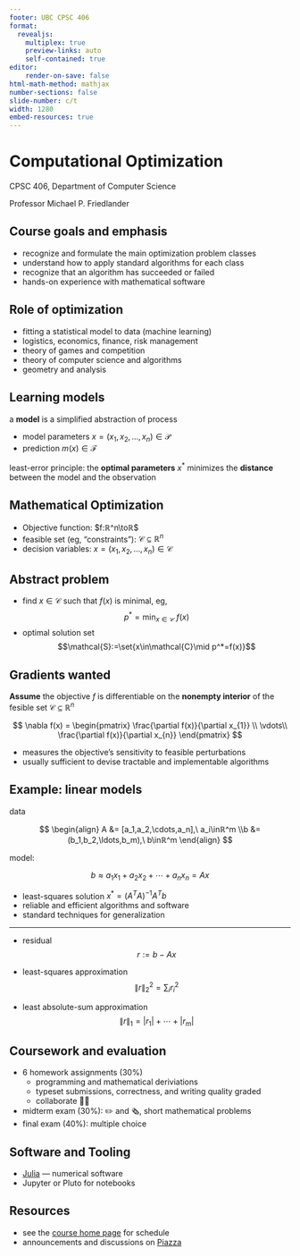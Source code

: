 ```yaml
---
footer: UBC CPSC 406
format:
  revealjs:
    multiplex: true
    preview-links: auto
    self-contained: true
editor:
    render-on-save: false
html-math-method: mathjax
number-sections: false
slide-number: c/t
width: 1280
embed-resources: true
---
```


# Computational Optimization

CPSC 406, Department of Computer Science

Professor Michael P. Friedlander

## Course goals and emphasis

- recognize and formulate the main optimization problem classes
- understand how to apply standard algorithms for each class
- recognize that an algorithm has succeeded or failed
- hands-on experience with mathematical software

## Role of optimization

- fitting a statistical model to data (machine learning)
- logistics, economics, finance, risk management
- theory of games and competition
- theory of computer science and algorithms
- geometry and  analysis

## Learning models

a **model** is a simplified abstraction of process

- model parameters $x=(x_1,x_2,…,x_n)\in\mathcal{P}$
- prediction $m(x)\in\mathcal{F}$
  
least-error principle: the **optimal parameters** $x^*$ minimizes the **distance** between the model and the observation

## Mathematical Optimization

- Objective function: $f:ℝ^n\toℝ$
- feasible set (eg, "constraints"): $\mathcal{C}⊆ℝ^n$
- decision variables: $x=(x_1,x_2,\ldots,x_n)\in\mathcal{C}$

## Abstract problem

- find $x\in\mathcal{C}$ such that $f(x)$ is minimal, eg,
$$
p^* = \min_{x\in\mathcal{C}}\ f(x)
$$
- optimal solution set
$$\mathcal{S}:=\set{x\in\mathcal{C}\mid p^*=f(x)}$$

## Gradients wanted 

**Assume** the objective $f$ is differentiable on the **nonempty interior** of  the fesible set $\mathcal{C}\subseteq \mathbb{R}^n$

$$
\nabla f(x) = \begin{pmatrix}
\frac{\partial f(x)}{\partial x_{1}} \\
\vdots\\
\frac{\partial f(x)}{\partial x_{n}}
\end{pmatrix}
$$

- measures the objective's sensitivity to feasible perturbations
- usually sufficient to devise tractable and implementable algorithms

## Example: linear models

data

$$
\begin{align}
  A &= [a_1,a_2,\cdots,a_n],\ a_i\inℝ^m
\\b &= (b_1,b_2,\ldots,b_m),\ b\inℝ^m
\end{align}
$$

model:

$$b\approx a_1 x_1 + a_2 x_2 + \cdots + a_nx_n=Ax$$

- least-squares solution $x^*=(A^T A)^{-1}A^T b$
- reliable and efficient algorithms and software
- standard techniques for generalization 

---

- residual
$$r:= b-Ax$$

- least-squares approximation
  $$\|r\|^2_2 = \sum_i{r_i}^2$$

- least absolute-sum approximation
  $$\|r\|_1 = |r_1| + \cdots + |r_m|$$



## Coursework and evaluation

- 6 homework assignments (30%)
  - programming and mathematical deriviations
  - typeset submissions, correctness, and writing quality graded
  - collaborate 👯👯
- midterm exam (30%): ✏️️ and 🗞️, short mathematical problems
- final exam (40%): multiple choice

## Software and Tooling

- [Julia](https://julialang.org/) --- numerical software
- Jupyter or Pluto for notebooks

## Resources

- see the [course home page](https://friedlander.io/ubc-cpsc-406) for schedule
- announcements and discussions on [Piazza](https://piazza.com/ubc.ca/winterterm22022/cpsc406)
  